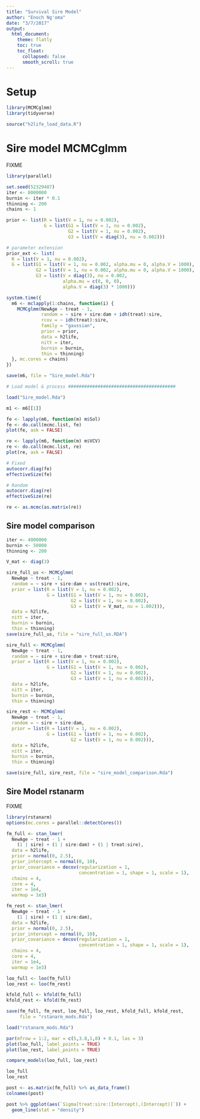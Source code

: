 ```yaml
---
title: "Survival Sire Model"
author: "Enoch Ng'oma"
date: "3/7/2017"
output:
  html_document:
    theme: flatly
    toc: true
    toc_float:
      collapsed: false
      smooth_scroll: true
---
```


# Setup

```r
library(MCMCglmm)
library(tidyverse)

source("h2life_load_data.R")
```

# Sire model MCMCglmm

FIXME

```r
library(parallel)

set.seed(52329487)
iter <- 8000000
burnin <- iter * 0.1
thinning <- 200
chains <- 1

prior <- list(R = list(V = 1, nu = 0.002),
              G = list(G1 = list(V = 1, nu = 0.002),
                       G2 = list(V = 1, nu = 0.002),
                       G3 = list(V = diag(3), nu = 0.002)))

# parameter extension
prior_ext <- list(
  R = list(V = 1, nu = 0.002),
  G = list(G1 = list(V = 1, nu = 0.002, alpha.mu = 0, alpha.V = 1000),
           G2 = list(V = 1, nu = 0.002, alpha.mu = 0, alpha.V = 1000),
           G3 = list(V = diag(3), nu = 0.002,
                     alpha.mu = c(0, 0, 0),
                     alpha.V = diag(3) * 1000)))

system.time({
  m6 <- mclapply(1:chains, function(i) {
    MCMCglmm(NewAge ~ treat - 1, 
             random = ~ sire + sire:dam + idh(treat):sire,
             rcov = ~ idh(treat):sire,
             family = "gaussian",
             prior = prior,
             data = h2life,
             nitt = iter,
             burnin = burnin,
             thin = thinning)
  }, mc.cores = chains)
})

save(m6, file = "Sire_model.Rda")

# Load model & process ########################################

load("Sire_model.Rda")

m1 <- m6[[1]]

fe <- lapply(m6, function(m) m$Sol)
fe <- do.call(mcmc.list, fe)
plot(fe, ask = FALSE)

re <- lapply(m6, function(m) m$VCV)
re <- do.call(mcmc.list, re)
plot(re, ask = FALSE)

# Fixed
autocorr.diag(fe)
effectiveSize(fe)

# Random
autocorr.diag(re)
effectiveSize(re)

re <- as.mcmc(as.matrix(re))
```

## Sire model comparison

```r
iter <- 4000000
burnin <- 50000
thinning <- 200

V_mat <- diag(3)

sire_full_us <- MCMCglmm(
  NewAge ~ treat - 1,
  random = ~ sire + sire:dam + us(treat):sire,
  prior = list(R = list(V = 1, nu = 0.002),
               G = list(G1 = list(V = 1, nu = 0.002),
                        G2 = list(V = 1, nu = 0.002),
                        G3 = list(V = V_mat, nu = 1.002))),
  data = h2life,
  nitt = iter,
  burnin = burnin,
  thin = thinning)
save(sire_full_us, file = "sire_full_us.RDA")

sire_full <- MCMCglmm(
  NewAge ~ treat - 1,
  random = ~ sire + sire:dam + treat:sire,
  prior = list(R = list(V = 1, nu = 0.002),
               G = list(G1 = list(V = 1, nu = 0.002),
                        G2 = list(V = 1, nu = 0.002),
                        G3 = list(V = 1, nu = 0.002))),
  data = h2life,
  nitt = iter,
  burnin = burnin,
  thin = thinning)

sire_rest <- MCMCglmm(
  NewAge ~ treat - 1, 
  random = ~ sire + sire:dam,
  prior = list(R = list(V = 1, nu = 0.002),
               G = list(G1 = list(V = 1, nu = 0.002),
                        G2 = list(V = 1, nu = 0.002))),
  data = h2life,
  nitt = iter,
  burnin = burnin,
  thin = thinning)

save(sire_full, sire_rest, file = "sire_model_comparison.Rda")
```

## Sire Model rstanarm

FIXME

```r
library(rstanarm)
options(mc.cores = parallel::detectCores())

fm_full <- stan_lmer(
  NewAge ~ treat - 1 +
    (1 | sire) + (1 | sire:dam) + (1 | treat:sire),
  data = h2life,
  prior = normal(0, 2.5),
  prior_intercept = normal(0, 10),
  prior_covariance = decov(regularization = 1,
                           concentration = 1, shape = 1, scale = 1),
  chains = 4,
  core = 4,
  iter = 1e4,
  warmup = 1e3)

fm_rest <- stan_lmer(
  NewAge ~ treat - 1 +
    (1 | sire) + (1 | sire:dam),
  data = h2life,
  prior = normal(0, 2.5),
  prior_intercept = normal(0, 10),
  prior_covariance = decov(regularization = 1,
                           concentration = 1, shape = 1, scale = 1),
  chains = 4,
  core = 4,
  iter = 1e4,
  warmup = 1e3)

loo_full <- loo(fm_full)
loo_rest <- loo(fm_rest)

kfold_full <- kfold(fm_full)
kfold_rest <- kfold(fm_rest)

save(fm_full, fm_rest, loo_full, loo_rest, kfold_full, kfold_rest,
     file = "rstanarm_mods.Rda")
```

```r
load("rstanarm_mods.Rda")

par(mfrow = 1:2, mar = c(5,3.8,1,0) + 0.1, las = 3)
plot(loo_full, label_points = TRUE)
plot(loo_rest, label_points = TRUE)

compare_models(loo_full, loo_rest)

loo_full
loo_rest
```

```r
post <- as.matrix(fm_full) %>% as_data_frame()
colnames(post)

post %>% ggplot(aes(`Sigma[treat:sire:(Intercept),(Intercept)]`)) +
  geom_line(stat = "density")
```
